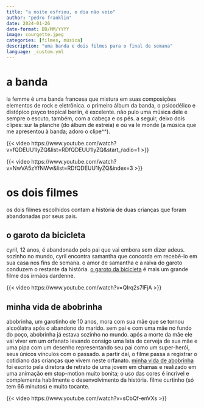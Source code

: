 ```yaml
---
title: "a noite esfriou, o dia não veio"
author: "pedro franklin"
date: 2024-01-26
date-format: DD/MM/YYYY
image: courgette.jpeg
categories: [filmes, música]
description: "uma banda e dois filmes para o final de semana"
language: _custom.yml
---
```


# a banda

la femme é uma banda francesa que mistura em suas composições elementos de rock e eletrônica. o primeiro álbum da banda, o psicodélico e distópico psyco tropical berlin, é excelente. não pulo uma música dele e sempre o escuto, também, com a cabeça e os pés. a seguir, deixo dois clipes: sur la planche (do álbum de estreia) e où va le monde (a música que me apresentou à banda; adoro o clipe^^).

{{< video https://www.youtube.com/watch?v=fQDEUU1lyZQ&list=RDfQDEUU1lyZQ&start_radio=1 >}}

{{< video https://www.youtube.com/watch?v=NwVA5zYfNWw&list=RDfQDEUU1lyZQ&index=3 >}}


# os dois filmes

os dois filmes escolhidos contam a história de duas crianças que foram abandonadas por seus pais.

## o garoto da bicicleta 

cyril, 12 anos, é abandonado pelo pai que vai embora sem dizer adeus. sozinho no mundo, cyril encontra samantha que concorda em recebê-lo em sua casa nos fins de semana. o amor de samantha e a raiva do garoto conduzem o restante da história. [o garoto da bicicleta](https://www.imdb.com/title/tt1827512/?ref_=nv_sr_srsg_0_tt_8_nm_0_q_o%2520garoto%2520da%2520bic) é mais um grande filme dos irmãos dardenne.

{{< video https://www.youtube.com/watch?v=QIrq2s7lFjA >}}

## minha vida de abobrinha

abobrinha, um garotinho de 10 anos, mora com sua mãe que se tornou alcoólatra após o abandono do marido. sem pai e com uma mãe no fundo do poço, abobrinha já estava sozinho no mundo. após a morte da mãe ele vai viver em um orfanato levando consigo uma lata de cerveja de sua mãe e uma pipa com um desenho representando seu pai como um super-herói, seus únicos vínculos com o passado. a partir daí, o filme passa a registrar o cotidiano das crianças que vivem neste orfanato. [minha vida de abobrinha](https://www.imdb.com/title/tt2321405/?ref_=nv_sr_srsg_0_tt_8_nm_0_q_minha%2520vida%2520de%2520abobrinha) foi escrito pela diretora de retrato de uma jovem em chamas e realizado em uma animação em stop-motion muito bonita; o uso das cores é incrível e complementa habilmente o desenvolvimento da história. filme curtinho (só tem 66 minutos) e muito tocante.

{{< video https://www.youtube.com/watch?v=sCbQf-enVXs >}}